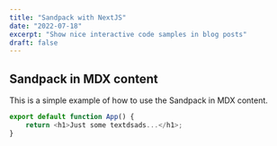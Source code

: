 ```yaml
---
title: "Sandpack with NextJS"
date: "2022-07-18"
excerpt: "Show nice interactive code samples in blog posts"
draft: false
---
```


## Sandpack in MDX content

This is a simple example of how to use the Sandpack in MDX content.

```js template=react filename=App.js
export default function App() {
    return <h1>Just some textdsads...</h1>;
}
```
